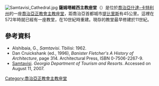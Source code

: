 {{no footnotes|time=2015-12-14T02:24:44+00:00}}
[[File:Samtavisi_Cathedral.jpg|thumb]]
'''薩姆塔維西主教座堂'''（{{lang-ka|ფოთის საკათედრო ტაძარი}}）是位於[[喬治亞|喬治亞]][[什達-卡特利州|什達-卡特利州]]的一座[[喬治亞正教會|喬治亞正教會]][[主教座堂|主教座堂]]，距喬治亞首都城市[[提比里斯|提比里斯]]有45公里。這裡在572年時就已經有一座教堂，在10世紀時重建。現存的教堂最早修建於11世紀。

== 參考資料 ==
*Alshibaia, G., ''Samtavisi''. Tbilisi: 1962. 
*Dan Cruickshank (ed., 1996), ''Banister Fletcher's A History of Architecture'', page 314. Architectural Press, ISBN 0-7506-2267-9.
*[http://www.tourism.gov.ge/geo/side.php?id=55 Samtavisi]{{dead link|date=十月 2017 |bot=InternetArchiveBot }}. ''Georgia Department of Tourism and Resorts''. Accessed on August 11, 2007.

 {{Commonscat|Samtavisi Cathedral}}

[[Category:喬治亞正教會主教座堂|Category:喬治亞正教會主教座堂]]
